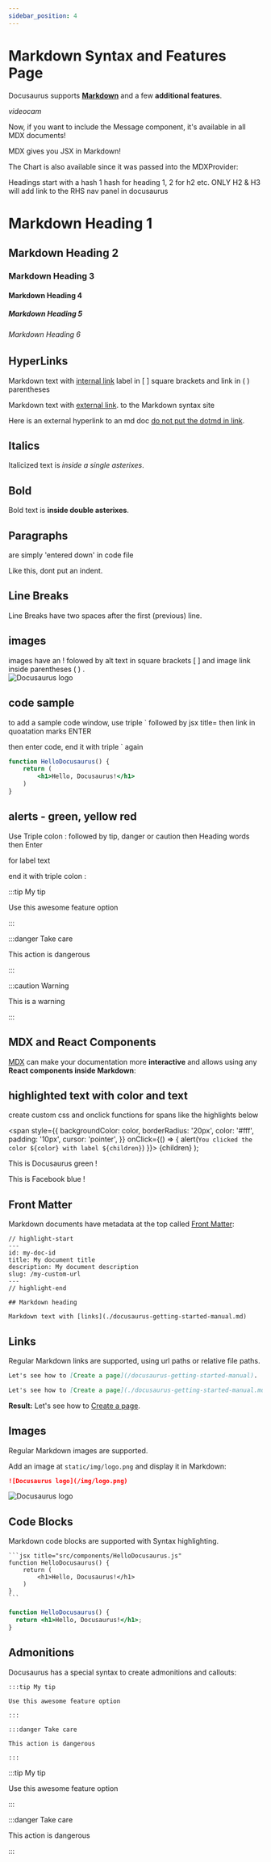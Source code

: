 ```yaml
---
sidebar_position: 4
---
```


# Markdown Syntax and Features Page

Docusaurus supports **[Markdown](https://daringfireball.net/projects/markdown/syntax)** and a few **additional features**.

<i className="material-icons">videocam</i>

Now, if you want to include the Message component, it's available in all MDX documents!

<Message>MDX gives you JSX in Markdown!</Message>

The Chart is also available since it was passed into the MDXProvider:

<Chart />

Headings start with a hash 1 hash for heading 1, 2 for h2 etc.
<Highlight color="#ff0000">ONLY H2 & H3 will add link</Highlight> to the RHS nav panel in docusaurus

# Markdown Heading 1
## Markdown Heading 2
### Markdown Heading 3
#### Markdown Heading 4
##### Markdown Heading 5
###### Markdown Heading 6

## HyperLinks

Markdown text with [internal link](./docusaurus-getting-started-manual) label in [  ] square brackets and link in ( ) parentheses

Markdown text with [external link](https://www.markdownguide.org/basic-syntax/). to the Markdown syntax site

Here is an external hyperlink to an md doc  [do not put the dotmd in link](http://localhost:3000/docs/user-guide/docusaurus-getting-started-manual).

## Italics

Italicized text is *inside a single asterixes*.

## Bold

Bold text is **inside double asterixes**.  

## Paragraphs 

are simply 'entered down' in code file

Like this, dont put an indent.

## Line Breaks

Line Breaks have two spaces after the first (previous) line.

## images
images have an ! folowed by alt text in square brackets  [ ] and image link inside parentheses ( ) .  
![Docusaurus logo](/img/logo.png)

## code sample
to add a sample code window, use triple ` 
followed by jsx title= then link in quoatation marks ENTER

then enter code, end it with triple ` again

```jsx title="src/components/HelloDocusaurus.js"
function HelloDocusaurus() {
    return (
        <h1>Hello, Docusaurus!</h1>
    )
}
```
## alerts - green, yellow red

Use Triple colon : followed by tip, danger or caution then Heading words then Enter

for label text

end it with triple colon :

:::tip My tip

Use this awesome feature option

:::

:::danger Take care

This action is dangerous

:::

:::caution Warning

This is a warning

:::
## MDX and React Components

[MDX](https://mdxjs.com/) can make your documentation more **interactive** and allows using any **React components inside Markdown**:

## highlighted text with color and text
create custom css and onclick functions for spans like the highlights below

  <span
    style={{
      backgroundColor: color,
      borderRadius: '20px',
      color: '#fff',
      padding: '10px',
      cursor: 'pointer',
    }}
    onClick={() => {
      alert(`You clicked the color ${color} with label ${children}`)
    }}>
    {children}
  </span>
);

This is <Highlight color="#25c2a0">Docusaurus green</Highlight> !

This is <Highlight color="#1877F2">Facebook blue</Highlight> !

## Front Matter

Markdown documents have metadata at the top called [Front Matter](https://jekyllrb.com/docs/front-matter/):

```text title="my-doc.md"
// highlight-start
---
id: my-doc-id
title: My document title
description: My document description
slug: /my-custom-url
---
// highlight-end

## Markdown heading

Markdown text with [links](./docusaurus-getting-started-manual.md)
```

## Links

Regular Markdown links are supported, using url paths or relative file paths.

```md
Let's see how to [Create a page](/docusaurus-getting-started-manual).
```

```md
Let's see how to [Create a page](./docusaurus-getting-started-manual.md).
```

**Result:** Let's see how to [Create a page](./docusaurus-getting-started-manual.md).

## Images

Regular Markdown images are supported.

Add an image at `static/img/logo.png` and display it in Markdown:

```md
![Docusaurus logo](/img/logo.png)
```

![Docusaurus logo](/img/logo.png)

## Code Blocks

Markdown code blocks are supported with Syntax highlighting.

    ```jsx title="src/components/HelloDocusaurus.js"
    function HelloDocusaurus() {
        return (
            <h1>Hello, Docusaurus!</h1>
        )
    }
    ```

```jsx title="src/components/HelloDocusaurus.js"
function HelloDocusaurus() {
  return <h1>Hello, Docusaurus!</h1>;
}
```

## Admonitions

Docusaurus has a special syntax to create admonitions and callouts:

    :::tip My tip

    Use this awesome feature option

    :::

    :::danger Take care

    This action is dangerous

    :::

:::tip My tip

Use this awesome feature option

:::

:::danger Take care

This action is dangerous

:::






